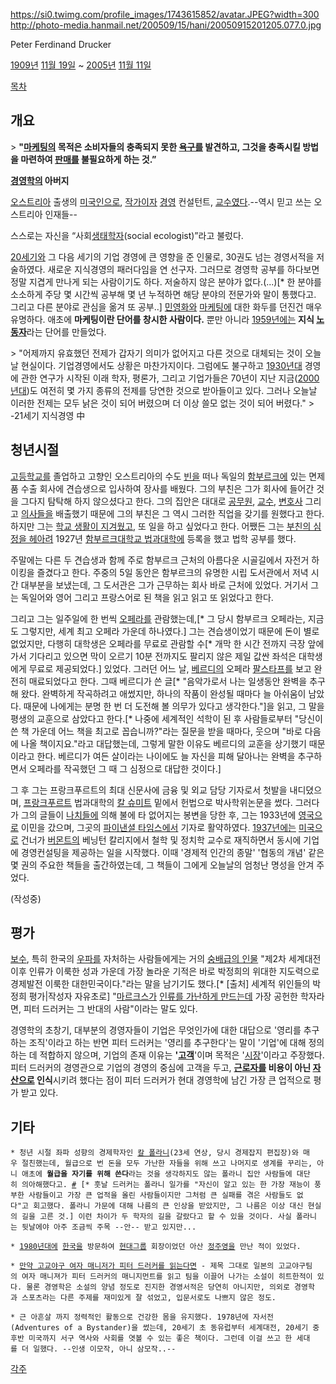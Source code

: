 https://si0.twimg.com/profile_images/1743615852/avatar.JPEG?width=300
http://photo-media.hanmail.net/200509/15/hani/20050915201205.077.0.jpg

Peter Ferdinand Drucker

[[1909년]] [[11월 19일]] ~ [[2005년]] [[11월 11일]]

[[목차]]
== 개요 ==
> '''"[[마케팅]]의 목적은 소비자들의 충족되지 못한 [[욕구]]를 발견하고, 그것을 충족시킬 방법을 마련하여 [[판매]]를 불필요하게 하는 것.”'''

'''[[경영학]]의 아버지'''

[[오스트리아]] 출생의 [[미국]]인으로, [[작가]]이자 [[경영]] 컨설턴트, [[교수]]였다.--역시 믿고 쓰는 오스트리아 인재들--

스스로는 자신을 “사회[[생태학자]](social ecologist)”라고 불렀다. 

[[20세기]]와 그 다음 세기의 기업 경영에 큰 영향을 준 인물로, 30권도 넘는 경영서적을 저술하였다. 새로운 지식경영의 패러다임을 연 선구자. 그러므로 경영학 공부를 하다보면 정말 지겹게 만나게 되는 사람이기도 하다. 저술하지 않은 분야가 없다.(...)[* 한 분야를 소소하게 주당 몇 시간씩 공부해 몇 년 누적하면 해당 분야의 전문가와 말이 통했다고. 그리고 다른 분야로 관심을 옮겨 또 공부..]
[[민영화]]와 [[마케팅]]에 대한 화두를 던진건 매우 유명하다. 애초에 '''마케팅이란 단어를 창시한 사람이다.''' 뿐만 아니라 [[1959년]]에는 '''지식 [[노동자]]'''라는 단어를 만들었다. 

> "어제까지 유효했던 전제가 갑자기 의미가 없어지고 다른 것으로 대체되는 것이 오늘날 현실이다. 기업경영에서도 상황은 마찬가지이다. 그럼에도 불구하고 [[1930년대]] 경영에 관한 연구가 시작된 이래 학자, 평론가, 그리고 기업가들은 70년이 지난 지금([[2000년대]])도 여전히 몇 가지 종류의 전제를 당연한 것으로 받아들이고 있다. 그러나 오늘날 이러한 전제는 모두 낡은 것이 되어 버렸으며 더 이상 쓸모 없는 것이 되어 버렸다."
> -21세기 지식경영 中

== 청년시절 == 
[[고등학교]]를 졸업하고 고향인 오스트리아의 수도 [[빈]]을 떠나 독일의 [[함부르크]]에 있는 면제품 수출 회사에 견습생으로 입사하여 장사를 배웠다. 그의 부친은 그가 회사에 들어간 것을 그다지 탐탁해 하지 않으셨다고 한다. 그의 집안은 대대로 [[공무원]], [[교수]], [[변호사]] 그리고 [[의사]]들을 배출했기 때문에 그의 부친은 그 역시 그러한 직업을 갖기를 원했다고 한다. 하지만 그는 [[사춘기|학교 생활이 지겨웠고]], 또 일을 하고 싶었다고 한다. 어쨌든 그는 [[효도|부친의 심정을 헤아려]] 1927년 [[함부르크대학교 법과대학]]에 등록을 했고 법학 공부를 했다.  

주말에는 다른 두 견습생과 함께 주로 함부르크 근처의 아름다운 시골길에서 자전거 하이킹을 즐겼다고 한다. 주중의 5일 동안은 함부르크의 유명한 시립 도서관에서 저녁 시간 대부분을 보냈는데, 그 도서관은 그가 근무하는 회사 바로 근처에 있었다. 거기서 그는 독일어와 영어 그리고 프랑스어로 된 책을 읽고 읽고 또 읽었다고 한다.

그리고 그는 일주일에 한 번씩 [[오페라]]를 관람했는데,[* 그 당시 함부르크 오페라는, 지금도 그렇지만, 세계 최고 오페라 가운데 하나였다.] 그는 견습생이었기 때문에 돈이 별로 없었지만, 다행히 대학생은 오페라를 무료로 관람할 수[* 개막 한 시간 전까지 극장 앞에 가서 기다리고 있으면 막이 오르기 10분 전까지도 팔리지 않은 제일 값싼 좌석은 대학생에게 무료로 제공되었다.] 있었다. 그러던 어느 날, [[베르디]]의 오페라 [[팔스타프]]를 보고 완전히 매료되었다고 한다. 그때 베르디가 쓴 글[* "음악가로서 나는 일생동안 완벽을 추구해 왔다. 완벽하게 작곡하려고 애썼지만, 하나의 작품이 완성될 때마다 늘 아쉬움이 남았다. 때문에 나에게는 분명 한 번 더 도전해 볼 의무가 있다고 생각한다."]을 읽고, 그 말을 평생의 교훈으로 삼았다고 한다.[* 나중에 세계적인 석학이 된 후 사람들로부터 "당신이 쓴 책 가운데 어느 책을 최고로 꼽습니까?"라는 질문을 받을 때마다, 웃으며 "바로 다음에 나올 책이지요."라고 대답했는데, 그렇게 말한 이유도 베르디의 교훈을 상기했기 때문이라고 한다. 베르디가 여든 살이라는 나이에도 늘 자신을 피해 달아나는 완벽을 추구하면서 오페라를 작곡했던 그 때 그 심정으로 대답한 것이다.]

그 후 그는 프랑크푸르트의 최대 신문사에 금융 및 외교 담당 기자로서 첫발을 내디뎠으며, [[프랑크푸르트]] 법과대학의 [[칼 슈미트]] 밑에서 헌법으로 박사학위논문을 썼다. 그러다가 그의 글들이 [[나치]]들에 의해 불에 타 없어지는 봉변을 당한 후, 그는 1933년에 [[영국]]으로 이민을 갔으며, 그곳의 [[파이낸셜 타임스]]에서 기자로 활약하였다. [[1937년]]에는 [[미국]]으로 건너가 [[버몬트]]의 베닝턴 칼리지에서 철학 및 정치학 교수로 재직하면서 동시에 기업에 경영컨설팅을 제공하는 일을 시작했다. 이때 '경제적 인간의 종말' '협동의 개념' 같은 몇 권의 주요한 책들을 출간하였는데, 그 책들이 그에게 오늘날의 엄청난 명성을 안겨 주었다. 

(작성중)
== 평가 ==
[[보수]], 특히 한국의 [[우파]]를 자처하는 사람들에게는 거의 [[아이돌|숭배급의 인물]] "제2차 세계대전 이후 인류가 이룩한 성과 가운데 가장 놀라운 기적은 바로 박정희의 위대한 지도력으로 경제발전 이룩한 대한민국이다.​"라는 말을 남기기도 했다.[* [출처] 세계적 위인들의 박정희 평가|작성자 자유초로] "[[마르크스]]가 [[공산주의|인류를 가난하게 만드는데]] 가장 공헌한 학자라면, 피터 드러커는 그 반대의 사람"이라는 말도 있다.

경영학의 초창기, 대부분의 경영자들이 기업은 무엇인가에 대한 대답으로 '영리를 추구하는 조직'이라고 하는 반면 피터 드러커는 '영리를 추구한다'는 말이 '기업'에 대해 정의하는 데 적합하지 않으며, 기업의 존재 이유는 ''''[[고객]]''''이며 목적은 '[[시장]]'이라고 주장했다. 피터 드러커의 경영관으로 기업의 경영의 중심에 고객을 두고, '''[[근로자]]를 비용이 아닌 [[자산]]으로 인식'''시키려 했다는 점이 피터 드러커가 현대 경영학에 남긴 가장 큰 업적으로 평가 받고 있다.

== 기타 == 
 * 청년 시절 좌파 성향의 경제학자인 [[칼 폴라니]](23세 연상, 당시 경제잡지 편집장)와 매우 절친했는데, 월급으로 번 돈을 모두 가난한 자들을 위해 쓰고 나머지로 생계를 꾸리는, 아니 애초에 '''월급을 자기를 위해 쓴다'''라는 것을 생각하지도 않는 폴라니 집안 사람들에 대단히 의아해했다고. [http://academy.peoplepower21.org/1583 #] [* 훗날 드러커는 폴라니 일가를 "자신이 알고 있는 한 가장 재능이 풍부한 사람들이고 가장 큰 업적을 올린 사람들이지만 그처럼 큰 실패를 겪은 사람들도 없다"고 회고했다. 폴라니 가문에 대해 나름의 큰 인상을 받았지만, 그 나름은 이상 대신 현실의 길을 고른 것.] 이런 차이가 두 학자의 길을 갈랐다고 할 수 있을 것이다. 사실 폴라니는 뒷날에야 아주 조금씩 주목 --안-- 받고 있지만...

 * [[1980년대]]에 [[한국]]을 방문하여 [[현대그룹]] 회장이었던 아산 [[정주영]]을 만난 적이 있었다.

 * [[만약 고교야구 여자 매니저가 피터 드러커를 읽는다면]] - 제목 그대로 일본의 고교야구팀의 여자 매니져가 피터 드러커의 매니지먼트를 읽고 팀을 이끌어 나가는 소설이 히트한적이 있다. 물론 경영학은 소설의 양념 정도로 진지한 경영서적은 당연히 아니지만, 의외로 경영학과 스포츠라는 다른 주제를 재미있게 잘 섞었고, 입문서로도 나쁘지 않은 정도.

 * 근 아흔살 까지 정력적인 활동으로 건강한 몸을 유지했다. 1978년에 자서전(Adventures of a Bystander)을 썼는데, 20세기 초 동유럽부터 세계대전, 20세기 중후반 미국까지 서구 역사와 사회를 엿볼 수 있는 좋은 책이다. 그런데 이걸 쓰고 한 세대를 더 일했다. --인생 이모작, 아니 삼모작..--
[[각주]]
